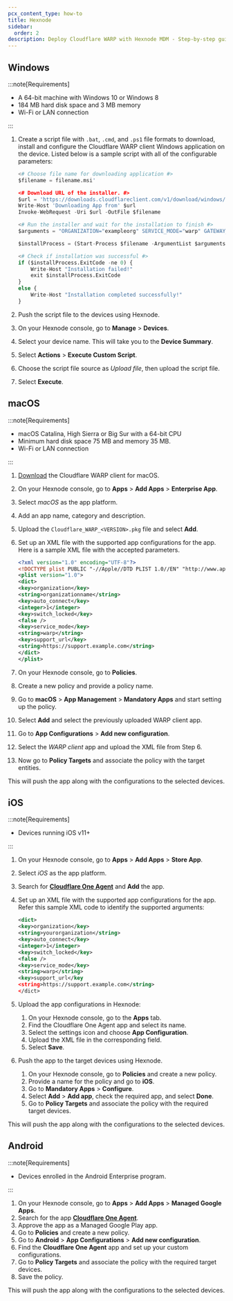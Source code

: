 ```yaml
---
pcx_content_type: how-to
title: Hexnode
sidebar:
  order: 2
description: Deploy Cloudflare WARP with Hexnode MDM - Step-by-step guide for Windows, macOS, iOS, and Android.
---
```


## Windows

:::note[Requirements]


* A 64-bit machine with Windows 10 or Windows 8
* 184 MB hard disk space and 3 MB memory
* Wi-Fi or LAN connection


:::

1. Create a script file with `.bat`, `.cmd`, and `.ps1` file formats to download, install and configure the Cloudflare WARP client Windows application on the device. Listed below is a sample script with all of the configurable parameters:

   ```python
   <# Choose file name for downloading application #>
   $filename = filename.msi'

   <# Download URL of the installer. #>
   $url = 'https://downloads.cloudflareclient.com/v1/download/windows/ga'
   Write-Host 'Downloading App from' $url
   Invoke-WebRequest -Uri $url -OutFile $filename

   <# Run the installer and wait for the installation to finish #>
   $arguments = "ORGANIZATION="exampleorg" SERVICE_MODE="warp" GATEWAY_UNIQUE_ID="fmxk762nrj" SUPPORT_URL="http://support.example.com""

   $installProcess = (Start-Process $filename -ArgumentList $arguments -PassThru -Wait)

   <# Check if installation was successful #>
   if ($installProcess.ExitCode -ne 0) {
       Write-Host "Installation failed!"
       exit $installProcess.ExitCode
   }
   else {
       Write-Host "Installation completed successfully!"
   }
   ```

2. Push the script file to the devices using Hexnode.

3. On your Hexnode console, go to **Manage** > **Devices**.

4. Select your device name. This will take you to the **Device Summary**.

5. Select **Actions** > **Execute Custom Script**.

6. Choose the script file source as *Upload file*, then upload the script file.

7. Select **Execute**.

## macOS

:::note[Requirements]


* macOS Catalina, High Sierra or Big Sur with a 64-bit CPU
* Minimum hard disk space 75 MB and memory 35 MB.
* Wi-Fi or LAN connection


:::

1. [Download](/cloudflare-one/connections/connect-devices/warp/download-warp/#macos) the Cloudflare WARP client for macOS.

2. On your Hexnode console, go to **Apps** > **Add Apps** > **Enterprise App**.

3. Select *macOS* as the app platform.

4. Add an app name, category and description.

5. Upload the `Cloudflare_WARP_<VERSION>.pkg` file and select **Add**.

6. Set up an XML file with the supported app configurations for the app.
   Here is a sample XML file with the accepted parameters.

   ```xml
   <?xml version="1.0" encoding="UTF-8"?>
   <!DOCTYPE plist PUBLIC "-//Apple//DTD PLIST 1.0//EN" "http://www.apple.com/DTDs/PropertyList-1.0.dtd">
   <plist version="1.0">
   <dict>
   <key>organization</key>
   <string>organizationname</string>
   <key>auto_connect</key>
   <integer>1</integer>
   <key>switch_locked</key>
   <false />
   <key>service_mode</key>
   <string>warp</string>
   <key>support_url</key>
   <string>https://support.example.com</string>
   </dict>
   </plist>
   ```

7. On your Hexnode console, go to **Policies**.

8. Create a new policy and provide a policy name.

9. Go to **macOS** > **App Management** > **Mandatory Apps** and start setting up the policy.

10. Select **Add** and select the previously uploaded WARP client app.

11. Go to **App Configurations** > **Add new configuration**.

12. Select the *WARP client* app and upload the XML file from Step 6.

13. Now go to **Policy Targets** and associate the policy with the target entities.

This will push the app along with the configurations to the selected devices.

## iOS

:::note[Requirements]


* Devices running iOS v11+


:::

1. On your Hexnode console, go to **Apps** > **Add Apps** > **Store App**.

2. Select *iOS* as the app platform.

3. Search for [**Cloudflare One Agent**](https://apps.apple.com/us/app/cloudflare-one-agent/id6443476492) and **Add** the app.

4. Set up an XML file with the supported app configurations for the app. Refer this sample XML code to identify the supported arguments:

   ```xml
   <dict>
   <key>organization</key>
   <string>yourorganization</string>
   <key>auto_connect</key>
   <integer>1</integer>
   <key>switch_locked</key>
   <false />
   <key>service_mode</key>
   <string>warp</string>
   <key>support_url</key
   <string>https://support.example.com</string>
   </dict>
   ```

5. Upload the app configurations in Hexnode:
   1. On your Hexnode console, go to the **Apps** tab.
   2. Find the Cloudflare One Agent app and select its name.
   3. Select the settings icon and choose **App Configuration**.
   4. Upload the XML file in the corresponding field.
   5. Select **Save**.

6. Push the app to the target devices using Hexnode.
   1. On your Hexnode console, go to **Policies** and create a new policy.
   2. Provide a name for the policy and go to **iOS**.
   3. Go to **Mandatory Apps** > **Configure**.
   4. Select **Add** > **Add app**, check the required app, and select **Done**.
   5. Go to **Policy Targets** and associate the policy with the required target devices.

This will push the app along with the configurations to the selected devices.

## Android

:::note[Requirements]


* Devices enrolled in the Android Enterprise program.


:::

1. On your Hexnode console, go to **Apps** > **Add Apps** > **Managed Google Apps**.
2. Search for the app [**Cloudflare One Agent**](https://play.google.com/store/apps/details?id=com.cloudflare.cloudflareoneagent).
3. Approve the app as a Managed Google Play app.
4. Go to **Policies** and create a new policy.
5. Go to **Android** > **App Configurations** > **Add new configuration**.
6. Find the **Cloudflare One Agent** app and set up your custom configurations.
7. Go to **Policy Targets** and associate the policy with the required target devices.
8. Save the policy.

This will push the app along with the configurations to the selected devices.
